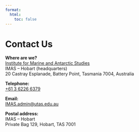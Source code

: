 ```yaml
---
format:
  html:
    toc: false
---
```


# Contact Us

**Where are we?\
**[Institute for Marine and Antarctic Studies](https://www.imas.utas.edu.au/)\
IMAS -- Hobart (headquarters)[\
](https://www.imas.utas.edu.au/)20 Castray Esplanade, Battery Point, Tasmania 7004, Australia\

**Telephone:** \
[+61 3 6226 6379](tel:+61362266379)\

**Email:** \
[IMAS.admin\@utas.edu.au](mailto:IMAS.admin@utas.edu.au)\

**Postal address:**\
IMAS -- Hobart\
Private Bag 129, Hobart, TAS 7001
